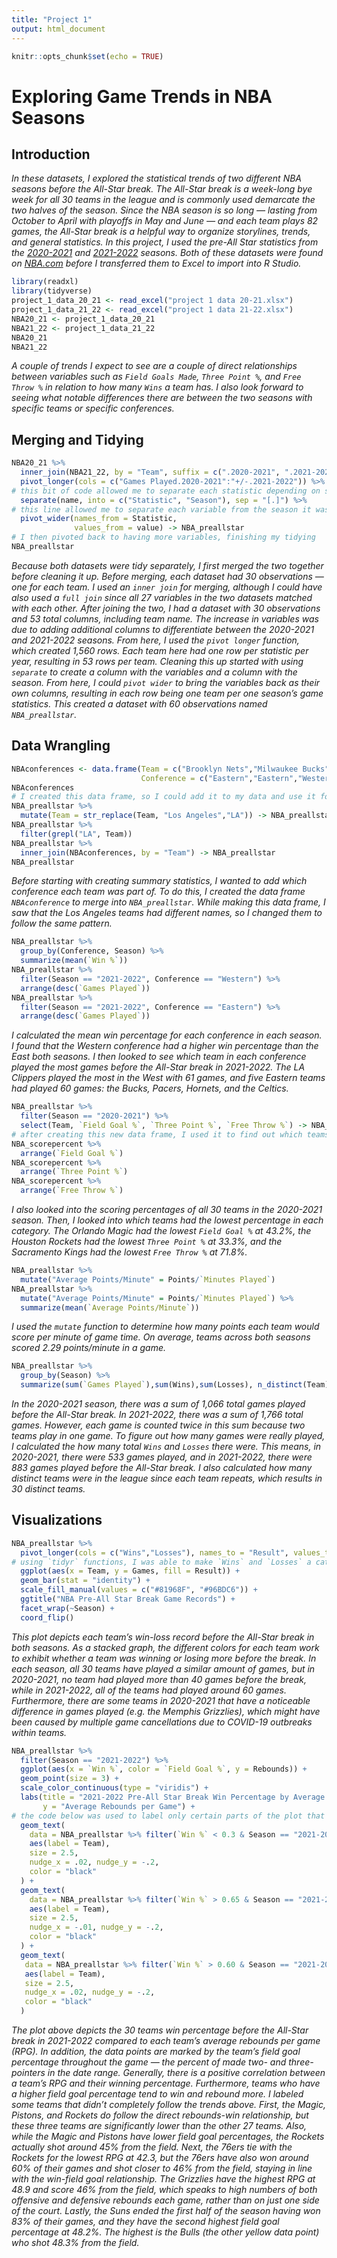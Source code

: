 ```yaml
---
title: "Project 1"
output: html_document
---
```


```r
knitr::opts_chunk$set(echo = TRUE)
```

# Exploring Game Trends in NBA Seasons

## Introduction

*In these datasets, I explored the statistical trends of two different NBA seasons before the All-Star break. The All-Star break is a week-long bye week for all 30 teams in the league and is commonly used demarcate the two halves of the season. Since the NBA season is so long — lasting from October to April with playoffs in May and June — and each team plays 82 games, the All-Star break is a helpful way to organize storylines, trends, and general statistics. In this project, I used the pre-All Star statistics from the [2020-2021](https://www.nba.com/stats/teams/traditional/?sort=PTS&dir=-1&Season=2020-21&SeasonType=Regular%20Season&SeasonSegment=Pre%20All-Star) and [2021-2022](https://www.nba.com/stats/teams/traditional/?sort=PTS&dir=-1&Season=2021-22&SeasonType=Regular%20Season&SeasonSegment=Pre%20All-Star) seasons. Both of these datasets were found on [NBA.com](https://www.nba.com) before I transferred them to Excel to import into R Studio.*

```r
library(readxl)
library(tidyverse)
project_1_data_20_21 <- read_excel("project 1 data 20-21.xlsx")
project_1_data_21_22 <- read_excel("project 1 data 21-22.xlsx")
NBA20_21 <- project_1_data_20_21
NBA21_22 <- project_1_data_21_22
NBA20_21
NBA21_22
```

*A couple of trends I expect to see are a couple of direct relationships between variables such as `Field Goals Made`, `Three Point %`, and `Free Throw %` in relation to how many `Wins` a team has. I also look forward to seeing what notable differences there are between the two seasons with specific teams or specific conferences.*

## Merging and Tidying

```r
NBA20_21 %>%
  inner_join(NBA21_22, by = "Team", suffix = c(".2020-2021", ".2021-2022")) %>%
  pivot_longer(cols = c("Games Played.2020-2021":"+/-.2021-2022")) %>%
# this bit of code allowed me to separate each statistic depending on season and team, so that I could continue tidying the dataset
  separate(name, into = c("Statistic", "Season"), sep = "[.]") %>%
# this line allowed me to separate each variable from the season it was reporting on
  pivot_wider(names_from = Statistic,
              values_from = value) -> NBA_preallstar
# I then pivoted back to having more variables, finishing my tidying
NBA_preallstar
```

*Because both datasets were tidy separately, I first merged the two together before cleaning it up. Before merging, each dataset had 30 observations — one for each team. I used an `inner join` for merging, although I could have also used a `full join` since all 27 variables in the two datasets matched with each other. After joining the two, I had a dataset with 30 observations and 53 total columns, including team name. The increase in variables was due to adding additional columns to differentiate between the 2020-2021 and 2021-2022 seasons. From here, I used the `pivot longer` function, which created 1,560 rows. Each team here had one row per statistic per year, resulting in 53 rows per team. Cleaning this up started with using `separate` to create a column with the variables and a column with the season. From here, I could `pivot wider` to bring the variables back as their own columns, resulting in each row being one team per one season's game statistics. This created a dataset with 60 observations named `NBA_preallstar`.*

## Data Wrangling

```r
NBAconferences <- data.frame(Team = c("Brooklyn Nets","Milwaukee Bucks","Utah Jazz", "Denver Nuggets", "New Orleans Pelicans", "Chicago Bulls","LA Clippers","Washington Wizards","Sacramento Kings","Philadelphia 76ers", "Portland Trail Blazers", "Phoenix Suns","Golden State Warriors","Toronto Raptors","Indiana Pacers", "Charlotte Hornets", "Atlanta Hawks", "Dallas Mavericks","Boston Celtics","Memphis Grizzlies", "LA Lakers", "San Antonio Spurs", "Detroit Pistons","Minnesota Timberwolves","Houston Rockets", "Miami Heat","Oklahoma City Thunder","Orlando Magic","New York Knicks","Cleveland Cavaliers"),
                             Conference = c("Eastern","Eastern","Western","Western","Western","Eastern","Western","Eastern","Western","Eastern","Western","Western","Western","Eastern","Eastern","Eastern","Eastern","Western","Eastern","Western","Western","Western","Eastern","Western","Western","Eastern","Western","Eastern","Eastern","Eastern"))
NBAconferences
# I created this data frame, so I could add it to my data and use it for additional analysis
NBA_preallstar %>%
  mutate(Team = str_replace(Team, "Los Angeles","LA")) -> NBA_preallstar
NBA_preallstar %>%
  filter(grepl("LA", Team))
NBA_preallstar %>%
  inner_join(NBAconferences, by = "Team") -> NBA_preallstar
NBA_preallstar
```

*Before starting with creating summary statistics, I wanted to add which conference each team was part of. To do this, I created the data frame `NBAconference` to merge into `NBA_preallstar`. While making this data frame, I saw that the Los Angeles teams had different names, so I changed them to follow the same pattern.*

```r
NBA_preallstar %>%
  group_by(Conference, Season) %>%
  summarize(mean(`Win %`))
NBA_preallstar %>%
  filter(Season == "2021-2022", Conference == "Western") %>%
  arrange(desc(`Games Played`))
NBA_preallstar %>%
  filter(Season == "2021-2022", Conference == "Eastern") %>%
  arrange(desc(`Games Played`))
```

*I calculated the mean win percentage for each conference in each season. I found that the Western conference had a higher win percentage than the East both seasons. I then looked to see which team in each conference played the most games before the All-Star break in 2021-2022. The LA Clippers played the most in the West with 61 games, and five Eastern teams had played 60 games: the Bucks, Pacers, Hornets, and the Celtics.*

```r
NBA_preallstar %>%
  filter(Season == "2020-2021") %>%
  select(Team, `Field Goal %`, `Three Point %`, `Free Throw %`) -> NBA_scorepercent
# after creating this new data frame, I used it to find out which teams were more successful in shooting
NBA_scorepercent %>%
  arrange(`Field Goal %`)
NBA_scorepercent %>%
  arrange(`Three Point %`)
NBA_scorepercent %>%
  arrange(`Free Throw %`)
```

*I also looked into the scoring percentages of all 30 teams in the 2020-2021 season. Then, I looked into which teams had the lowest percentage in each category. The Orlando Magic had the lowest `Field Goal %` at 43.2%, the Houston Rockets had the lowest `Three Point %` at 33.3%, and the Sacramento Kings had the lowest `Free Throw %` at 71.8%.*

```r
NBA_preallstar %>%
  mutate("Average Points/Minute" = Points/`Minutes Played`)
NBA_preallstar %>%
  mutate("Average Points/Minute" = Points/`Minutes Played`) %>%
  summarize(mean(`Average Points/Minute`))
```

*I used the `mutate` function to determine how many points each team would score per minute of game time. On average, teams across both seasons scored 2.29 points/minute in a game.*

```r
NBA_preallstar %>%
  group_by(Season) %>%
  summarize(sum(`Games Played`),sum(Wins),sum(Losses), n_distinct(Team))
```
*In the 2020-2021 season, there was a sum of 1,066 total games played before the All-Star break. In 2021-2022, there was a sum of 1,766 total games. However, each game is counted twice in this sum because two teams play in one game. To figure out how many games were really played, I calculated the how many total `Wins` and `Losses` there were. This means, in 2020-2021, there were 533 games played, and in 2021-2022, there were 883 games played before the All-Star break. I also calculated how many distinct teams were in the league since each team repeats, which results in 30 distinct teams.*

## Visualizations

```r
NBA_preallstar %>%
  pivot_longer(cols = c("Wins","Losses"), names_to = "Result", values_to = "Games") %>%
# using `tidyr` functions, I was able to make `Wins` and `Losses` a categorical variable, so I could use it to differentiate in the plot
  ggplot(aes(x = Team, y = Games, fill = Result)) +
  geom_bar(stat = "identity") +
  scale_fill_manual(values = c("#81968F", "#96BDC6")) +
  ggtitle("NBA Pre-All Star Break Game Records") +
  facet_wrap(~Season) +
  coord_flip()
```

*This plot depicts each team's win-loss record before the All-Star break in both seasons. As a stacked graph, the different colors for each team work to exhibit whether a team was winning or losing more before the break. In each season, all 30 teams have played a similar amount of games, but in 2020-2021, no team had played more than 40 games before the break, while in 2021-2022, all of the teams had played around 60 games. Furthermore, there are some teams in 2020-2021 that have a noticeable difference in games played (e.g. the Memphis Grizzlies), which might have been caused by multiple game cancellations due to COVID-19 outbreaks within teams.*

```r
NBA_preallstar %>%
  filter(Season == "2021-2022") %>%
  ggplot(aes(x = `Win %`, color = `Field Goal %`, y = Rebounds)) +
  geom_point(size = 3) +
  scale_color_continuous(type = "viridis") +
  labs(title = "2021-2022 Pre-All Star Break Win Percentage by Average Rebounds",
       y = "Average Rebounds per Game") + 
# the code below was used to label only certain parts of the plot that had interesting information compared to the rest of the teams
  geom_text(
    data = NBA_preallstar %>% filter(`Win %` < 0.3 & Season == "2021-2022"),
    aes(label = Team),
    size = 2.5,
    nudge_x = .02, nudge_y = -.2,
    color = "black"
  ) +
  geom_text(
    data = NBA_preallstar %>% filter(`Win %` > 0.65 & Season == "2021-2022" & Rebounds > 46),
    aes(label = Team),
    size = 2.5,
    nudge_x = -.01, nudge_y = -.2,
    color = "black"
  ) +
  geom_text(
   data = NBA_preallstar %>% filter(`Win %` > 0.60 & Season == "2021-2022" & Rebounds < 43),
   aes(label = Team),
   size = 2.5,
   nudge_x = .02, nudge_y = -.2,
   color = "black"
  )
```

*The plot above depicts the 30 teams win percentage before the All-Star break in 2021-2022 compared to each team's average rebounds per game (RPG). In addition, the data points are marked by the team's field goal percentage throughout the game — the percent of made two- and three-pointers in the date range. Generally, there is a positive correlation between a team's RPG and their winning percentage. Furthermore, teams who have a higher field goal percentage tend to win and rebound more. I labeled some teams that didn't completely follow the trends above. First, the Magic, Pistons, and Rockets do follow the direct rebounds-win relationship, but these three teams are significantly lower than the other 27 teams. Also, while the Magic and Pistons have lower field goal percentages, the Rockets actually shot around 45% from the field. Next, the 76ers tie with the Rockets for the lowest RPG at 42.3, but the 76ers have also won around 60% of their games and shot closer to 46% from the field, staying in line with the win-field goal relationship. The Grizzlies have the highest RPG at 48.9 and score 46% from the field, which speaks to high numbers of both offensive and defensive rebounds each game, rather than on just one side of the court. Lastly, the Suns ended the first half of the season having won 83% of their games, and they have the second highest field goal percentage at 48.2%. The highest is the Bulls (the other yellow data point) who shot 48.3% from the field.*